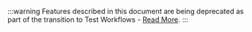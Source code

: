 <head>
  <meta name="docsearch:indexPrefix" content="legacy-doc" />
</head>

:::warning
Features described in this document are being deprecated as part of the transition to Test Workflows - [Read More](../articles/legacy-features.md).
:::
